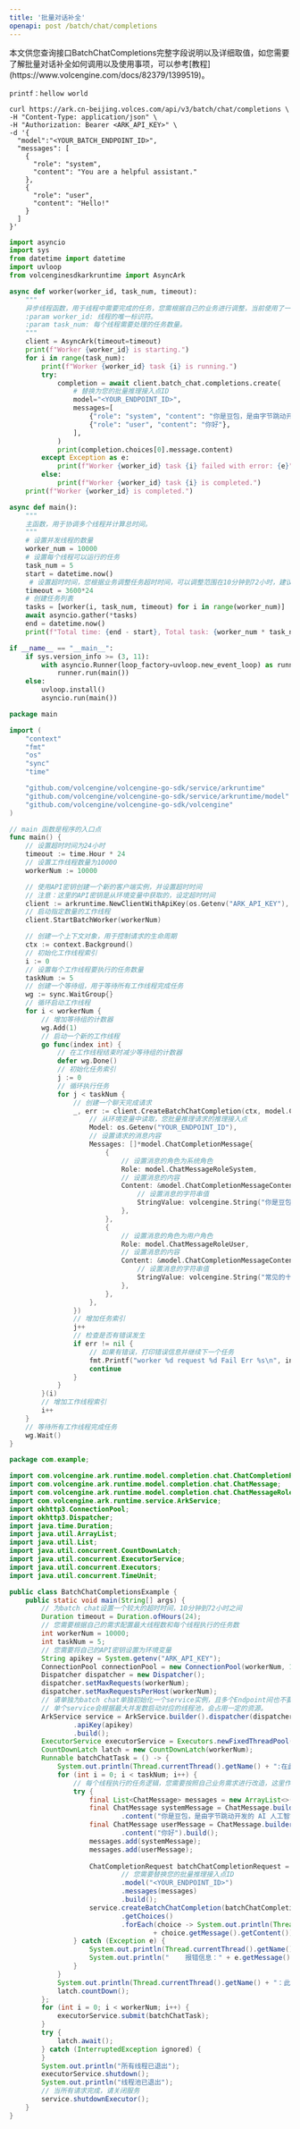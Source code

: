 ```yaml
---
title: '批量对话补全'
openapi: post /batch/chat/completions
---
```

<Tip>
    本文供您查询接口BatchChatCompletions完整字段说明以及详细取值，如您需要了解批量对话补全如何调用以及使用事项，可以参考[教程](https://www.volcengine.com/docs/82379/1399519)。
</Tip>

<RequestExample>
  
```Normal
printf：hellow world
```  

```shell Curl
curl https://ark.cn-beijing.volces.com/api/v3/batch/chat/completions \
-H "Content-Type: application/json" \
-H "Authorization: Bearer <ARK_API_KEY>" \
-d '{
  "model":"<YOUR_BATCH_ENDPOINT_ID>",
  "messages": [
    {
      "role": "system",
      "content": "You are a helpful assistant."
    },
    {
      "role": "user",
      "content": "Hello!"
    }
  ]
}'
```

```python Python SDK
import asyncio
import sys
from datetime import datetime
import uvloop
from volcenginesdkarkruntime import AsyncArk

async def worker(worker_id, task_num, timeout):
    """
    异步线程函数，用于线程中需要完成的任务，您需根据自己的业务进行调整，当前使用了一个最简单的对话来代替任务。
    :param worker_id: 线程的唯一标识符。
    :param task_num: 每个线程需要处理的任务数量。
    """
    client = AsyncArk(timeout=timeout)
    print(f"Worker {worker_id} is starting.")
    for i in range(task_num):
        print(f"Worker {worker_id} task {i} is running.")
        try:
            completion = await client.batch_chat.completions.create(
                # 替换为您的批量推理接入点ID
                model="<YOUR_ENDPOINT_ID>",
                messages=[
                    {"role": "system", "content": "你是豆包，是由字节跳动开发的 AI 人工智能助手"},
                    {"role": "user", "content": "你好"},
                ],
            )
            print(completion.choices[0].message.content)
        except Exception as e:
            print(f"Worker {worker_id} task {i} failed with error: {e}")
        else:
            print(f"Worker {worker_id} task {i} is completed.")
    print(f"Worker {worker_id} is completed.")

async def main():
    """
    主函数，用于协调多个线程并计算总时间。
    """
    # 设置并发线程的数量
    worker_num = 10000
    # 设置每个线程可以运行的任务
    task_num = 5
    start = datetime.now()
     # 设置超时时间，您根据业务调整任务超时时间，可以调整范围在10分钟到72小时，建议尽量设置大些，保障任务能正常完成
    timeout = 3600*24 
    # 创建任务列表
    tasks = [worker(i, task_num, timeout) for i in range(worker_num)]
    await asyncio.gather(*tasks)
    end = datetime.now()
    print(f"Total time: {end - start}, Total task: {worker_num * task_num}")

if __name__ == "__main__":
    if sys.version_info >= (3, 11):
        with asyncio.Runner(loop_factory=uvloop.new_event_loop) as runner:
            runner.run(main())
    else:
        uvloop.install()
        asyncio.run(main())
```

```go Go SDK
package main

import (
    "context"
    "fmt"
    "os"
    "sync"
    "time"

    "github.com/volcengine/volcengine-go-sdk/service/arkruntime"
    "github.com/volcengine/volcengine-go-sdk/service/arkruntime/model"
    "github.com/volcengine/volcengine-go-sdk/volcengine"
)

// main 函数是程序的入口点
func main() {
    // 设置超时时间为24小时
    timeout := time.Hour * 24
    // 设置工作线程数量为10000
    workerNum := 10000

    // 使用API密钥创建一个新的客户端实例，并设置超时时间
    // 注意：这里的API密钥是从环境变量中获取的，设定超时时间
    client := arkruntime.NewClientWithApiKey(os.Getenv("ARK_API_KEY"), arkruntime.WithTimeout(timeout))
    // 启动指定数量的工作线程
    client.StartBatchWorker(workerNum)

    // 创建一个上下文对象，用于控制请求的生命周期
    ctx := context.Background()
    // 初始化工作线程索引
    i := 0
    // 设置每个工作线程要执行的任务数量
    taskNum := 5
    // 创建一个等待组，用于等待所有工作线程完成任务
    wg := sync.WaitGroup{}
    // 循环启动工作线程
    for i < workerNum {
        // 增加等待组的计数器
        wg.Add(1)
        // 启动一个新的工作线程
        go func(index int) {
            // 在工作线程结束时减少等待组的计数器
            defer wg.Done()
            // 初始化任务索引
            j := 0
            // 循环执行任务
            for j < taskNum {
                // 创建一个聊天完成请求
                _, err := client.CreateBatchChatCompletion(ctx, model.ChatCompletionRequest{
                    // 从环境变量中读取，您批量推理请求的推理接入点
                    Model: os.Getenv("YOUR_ENDPOINT_ID"),
                    // 设置请求的消息内容
                    Messages: []*model.ChatCompletionMessage{
                        {
                            // 设置消息的角色为系统角色
                            Role: model.ChatMessageRoleSystem,
                            // 设置消息的内容
                            Content: &model.ChatCompletionMessageContent{
                                // 设置消息的字符串值
                                StringValue: volcengine.String("你是豆包，是由字节跳动开发的 AI 人工智能助手"),
                            },
                        },
                        {
                            // 设置消息的角色为用户角色
                            Role: model.ChatMessageRoleUser,
                            // 设置消息的内容
                            Content: &model.ChatCompletionMessageContent{
                                // 设置消息的字符串值
                                StringValue: volcengine.String("常见的十字花科植物有哪些？"),
                            },
                        },
                    },
                })
                // 增加任务索引
                j++
                // 检查是否有错误发生
                if err != nil {
                    // 如果有错误，打印错误信息并继续下一个任务
                    fmt.Printf("worker %d request %d Fail Err %s\n", index, j, err)
                    continue
                }
            }
        }(i)
        // 增加工作线程索引
        i++
    }
    // 等待所有工作线程完成任务
    wg.Wait()
}
```


```java Java SDK
package com.example;

import com.volcengine.ark.runtime.model.completion.chat.ChatCompletionRequest;
import com.volcengine.ark.runtime.model.completion.chat.ChatMessage;
import com.volcengine.ark.runtime.model.completion.chat.ChatMessageRole;
import com.volcengine.ark.runtime.service.ArkService;
import okhttp3.ConnectionPool;
import okhttp3.Dispatcher;
import java.time.Duration;
import java.util.ArrayList;
import java.util.List;
import java.util.concurrent.CountDownLatch;
import java.util.concurrent.ExecutorService;
import java.util.concurrent.Executors;
import java.util.concurrent.TimeUnit;

public class BatchChatCompletionsExample {
    public static void main(String[] args) {
        // 为batch chat设置一个较大的超时时间，10分钟到72小时之间
        Duration timeout = Duration.ofHours(24);
        // 您需要根据自己的需求配置最大线程数和每个线程执行的任务数
        int workerNum = 10000;
        int taskNum = 5;
        // 您需要将自己的API密钥设置为环境变量
        String apikey = System.getenv("ARK_API_KEY");
        ConnectionPool connectionPool = new ConnectionPool(workerNum, 10, TimeUnit.MINUTES);
        Dispatcher dispatcher = new Dispatcher();
        dispatcher.setMaxRequests(workerNum);
        dispatcher.setMaxRequestsPerHost(workerNum);
        // 请单独为batch chat单独初始化一个service实例，且多个Endpoint间也不要复用同一个service实例，避免互相影响。
        // 单个service会根据最大并发数启动对应的线程池，会占用一定的资源。
        ArkService service = ArkService.builder().dispatcher(dispatcher).timeout(timeout).connectionPool(connectionPool)
                .apiKey(apikey)
                .build();
        ExecutorService executorService = Executors.newFixedThreadPool(workerNum);
        CountDownLatch latch = new CountDownLatch(workerNum);
        Runnable batchChatTask = () -> {
            System.out.println(Thread.currentThread().getName() + ":在此线程中执行任务");
            for (int i = 0; i < taskNum; i++) {
                // 每个线程执行的任务逻辑，您需要按照自己业务需求进行改造，这里作为示例，展示一个最简单对话的例子
                try {
                    final List<ChatMessage> messages = new ArrayList<>();
                    final ChatMessage systemMessage = ChatMessage.builder().role(ChatMessageRole.SYSTEM)
                            .content("你是豆包，是由字节跳动开发的 AI 人工智能助手").build();
                    final ChatMessage userMessage = ChatMessage.builder().role(ChatMessageRole.USER)
                            .content("你好").build();
                    messages.add(systemMessage);
                    messages.add(userMessage);
                    
                    ChatCompletionRequest batchChatCompletionRequest = ChatCompletionRequest.builder()
                            // 您需要替换您的批量推理接入点ID
                            .model("<YOUR_ENDPOINT_ID>")
                            .messages(messages)
                            .build();
                    service.createBatchChatCompletion(batchChatCompletionRequest)
                            .getChoices()
                            .forEach(choice -> System.out.println(Thread.currentThread().getName() + ":"
                                    + choice.getMessage().getContent()));
                } catch (Exception e) {
                    System.out.println(Thread.currentThread().getName() + "：请求" + i + "失败。");
                    System.out.println("    报错信息：" + e.getMessage());
                }
            }
            System.out.println(Thread.currentThread().getName() + "：此线程中任务完成。");
            latch.countDown();
        };
        for (int i = 0; i < workerNum; i++) {
            executorService.submit(batchChatTask);
        }
        try {
            latch.await();
        } catch (InterruptedException ignored) {
        }
        System.out.println("所有线程已退出");
        executorService.shutdown();
        System.out.println("线程池已退出");
        // 当所有请求完成，请关闭服务
        service.shutdownExecutor();
    }
}
```

</RequestExample>